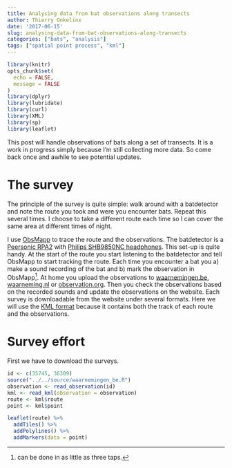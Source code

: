 ```yaml
---
title: Analysing data from bat observations along transects
author: Thierry Onkelinx
date: '2017-06-15'
slug: analysing-data-from-bat-observations-along-transects
categories: ["bats", "analysis"]
tags: ["spatial point process", "kml"]
---
```


```r
library(knitr)
opts_chunk$set(
  echo = FALSE,
  message = FALSE
)
library(dplyr)
library(lubridate)
library(curl)
library(XML)
library(sp)
library(leaflet)
```


This post will handle observations of bats along a set of transects. It is a work in progress simply because I'm still collecting more data. So come back once and awhile to see potential updates.

# The survey

The principle of the survey is quite simple: walk around with a batdetector and note the route you took and were you encounter bats. Repeat this several times. I choose to take a different route each time so I can cover the same area at different times of night.

I use [ObsMapp](https://play.google.com/store/apps/details?id=org.obsmapp&hl=en) to trace the route and the observations. The batdetector is a [Peersonic RPA2](../peersonic/index.html) with [Philips SHB9850NC headphones](http://www.philips.co.uk/c-p/SHB9850NC_00/wireless-noise-cancelling-headphones). This set-up is quite handy. At the start of the route you start listening to the batdetector and tell ObsMapp to start tracking the route. Each time you encounter a bat you a) make a sound recording of the bat and b) mark the observation in ObsMapp^[can be done in as little as three taps.]. At home you upload the observations to [waarnemingen.be](https://www.waarnemingen.be), [waarneming.nl](https://www.waarneming.nl) or [observation.org](https://www.observation.org/). Then you check the observations based on the recorded sounds and update the observations on the website. Each survey is downloadable from the website under several formats. Here we will use the [KML format](https://developers.google.com/kml/documentation/) because it contains both the track of each route and the observations.

# Survey effort

First we have to download the surveys.

```r
id <- c(35745, 36309)
source("../../source/waarnemingen_be.R")
observation <- read_observation(id)
kml <- read_kml(observation = observation)
route <- kml$route
point <- kml$point
```

```r
leaflet(route) %>%
  addTiles() %>%
  addPolylines() %>%
  addMarkers(data = point)
```

